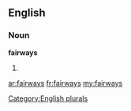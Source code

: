 ==English==

===Noun===
'''fairways'''

# {{plural of|[[fairway]]}}

[[Category:English plurals]]

[[ar:fairways]]
[[fr:fairways]]
[[my:fairways]]